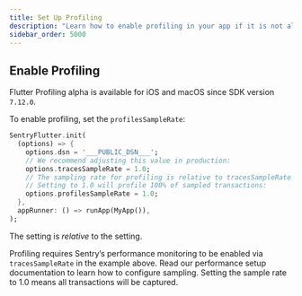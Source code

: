 ```yaml
---
title: Set Up Profiling
description: "Learn how to enable profiling in your app if it is not already set up."
sidebar_order: 5000
---
```


<PlatformContent includePath="profiling/index/preface" />
<PlatformContent includePath="profiling/index/why-profiling" />

## Enable Profiling

<Note>

Flutter Profiling alpha is available for iOS and macOS since SDK version `7.12.0`.

</Note>

To enable profiling, set the `profilesSampleRate`:

<SignInNote />

```dart
SentryFlutter.init(
  (options) => {
    options.dsn = '___PUBLIC_DSN___';
    // We recommend adjusting this value in production:
    options.tracesSampleRate = 1.0;
    // The sampling rate for profiling is relative to tracesSampleRate
    // Setting to 1.0 will profile 100% of sampled transactions:
    options.profilesSampleRate = 1.0;
  },
  appRunner: () => runApp(MyApp()),
);
```

<Note>

The <PlatformIdentifier name="profilesSampleRate" /> setting is _relative_ to the <PlatformIdentifier name="traces_sample_rate" /> setting.

Profiling requires Sentry’s performance monitoring to be enabled via `tracesSampleRate` in the example above. Read our <PlatformLink to="/performance/">performance setup documentation</PlatformLink> to learn how to configure sampling. Setting the sample rate to 1.0 means all transactions will be captured.

</Note>
